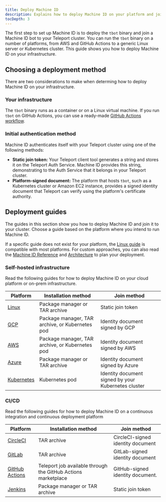 ```yaml
---
title: Deploy Machine ID
description: Explains how to deploy Machine ID on your platform and join it to your Teleport cluster.
tocDepth: 3
---
```


The first step to set up Machine ID is to deploy the `tbot` binary and join a
Machine ID bot to your Teleport cluster. You can run the `tbot` binary on a
number of platforms, from AWS and GitHub Actions to a generic Linux server or
Kubernetes cluster. This guide shows you how to deploy Machine ID on your
infrastructure.

## Choosing a deployment method

There are two considerations to make when determing how to deploy Machine ID on
your infrastructure.

### Your infrastructure

The `tbot` binary runs as a container or on a Linux virtual machine. If you run
`tbot` on GitHub Actions, you can use a ready-made [GitHub Actions
workflow](https://github.com/marketplace/actions/teleport-auth).

### Initial authentication method

Machine ID authenticates itself with your Teleport cluster using one of the
following methods:

- **Static join token:** Your Teleport client tool generates a string and stores
  it on the Teleport Auth Service. Machine ID provides this string,
  demonstrating to the Auth Service that it belongs in your Teleport cluster.
- **Platform-signed document:** The platform that hosts `tbot`, such as a
  Kubernetes cluster or Amazon EC2 instance, provides a signed identity document
  that Teleport can verify using the platform's certificate authority. 

## Deployment guides

The guides in this section show you how to deploy Machine ID and join it
to your cluster. Choose a guide based on the platform where you intend to run
Machine ID.

If a specific guide does not exist for your platform, the [Linux
guide](./platform-guides/linux.mdx) is compatible with most platforms. For
custom approaches, you can also read the [Machine ID Reference](./reference.mdx)
and [Architecture](./architecture.mdx) to plan your deployment.

### Self-hosted infrastructure

Read the following guides for how to deploy Machine ID on your cloud platform or
on-prem infrastructure.

|Platform|Installation method|Join method|
|---|---|---|
|[Linux](./deployment/linux.mdx)|Package manager or TAR archive|Static join token|
|[GCP](./deployment/gcp.mdx)|Package manager, TAR archive, or Kubernetes pod|Identity document signed by GCP|
|[AWS](./deployment/aws.mdx)|Package manager, TAR archive, or Kubernetes pod|Identity document signed by AWS|
|[Azure](./deployment/azure.mdx)|Package manager or TAR archive|Identity document signed by Azure|
|[Kubernetes](./deployment/kubernetes.mdx)|Kubernetes pod|Identity document signed by your Kubernetes cluster|

### CI/CD

Read the following guides for how to deploy Machine ID on a continuous
integration and continuous deployment platform

|Platform|Installation method|Join method|
|---|---|---|
|[CircleCI](./deployment/circleci.mdx)|TAR archive|CircleCI-signed identity document|
|[GitLab](./deployment/gitlab.mdx)|TAR archive|GitLab-signed identity document|
|[GitHub Actions](./deployment/github-actions.mdx)|Teleport job available through the GitHub Actions marketplace|GitHub-signed identity document.|
|[Jenkins](./deployment/jenkins.mdx)|Package manager or TAR archive|Static join token|

